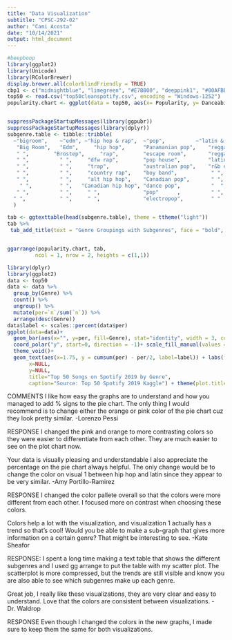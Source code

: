---
title: "Data Visualization"
subtitle: "CPSC-292-02"
author: "Cami Acosta"
date: "10/14/2021"
output: html_document
---

```{r}
#beepboop
library(ggplot2)
library(Unicode) 
library(RColorBrewer)
display.brewer.all(colorblindFriendly = TRUE)
cbp1 <- c("midnightblue", "limegreen", "#E7B800", "deeppink1", "#00AFBB")
top50 <- read.csv("top50cleanspotify.csv", encoding = "Windows-1252")
popularity.chart <- ggplot(data = top50, aes(x= Popularity, y= Danceability, col= Genre)) + geom_point(size=2.5) + scale_colour_manual(values=cbp1) + labs(title = "Popularity vs. Danceability in Spotify's Top 50 Songs of 2019", caption="Source: Top 50 Spotify 2019 Kaggle") + theme(plot.title = element_text(color = "#063376"))


suppressPackageStartupMessages(library(ggpubr))
suppressPackageStartupMessages(library(dplyr))
subgenre.table <- tibble::tribble(
  ~"bigroom",    ~"edm", ~"hip hop & rap",  ~"pop",          ~"latin & reggaeton",
   "Big Room",   "Edm",     "hip hop",      "Panamanian pop",    "reggaeton flow",
   " ",        "Brostep",     "rap",        "escape room",       "reggaeton",
   " ",          " ",     "dfw rap",        "pop house",         "latin",
   " ",          " ",     "trap",           "australian pop",    "r&b en espanol",
   " ",          " ",     "country rap",    "boy band",           " ",
   " ",          " ",     "alt hip hop",    "Canadian pop",       " ",
    " ",         " ",   "Canadian hip hop", "dance pop",          "  ",
   " ",          " ",     " ",              "pop"      ,          " ",
  " ",           " ",     " ",              "electropop",         " " 
  )

tab <- ggtexttable(head(subgenre.table), theme = ttheme("light"))
tab %>%
 tab_add_title(text = "Genre Groupings with Subgenres", face = "bold", padding = unit(0.1, "line"))


ggarrange(popularity.chart, tab,
         ncol = 1, nrow = 2, heights = c(1,1))
```

```{r}
library(dplyr)
library(ggplot2)
data <- top50
data <- data %>% 
  group_by(Genre) %>% 
  count() %>% 
  ungroup() %>% 
  mutate(per=`n`/sum(`n`)) %>% 
  arrange(desc(Genre))
data$label <- scales::percent(data$per)
ggplot(data=data)+
  geom_bar(aes(x="", y=per, fill=Genre), stat="identity", width = 3, color = "white") +
  coord_polar("y", start=0, direction = -1)+ scale_fill_manual(values = cbp1) +
  theme_void()+ 
  geom_text(aes(x=1.75, y = cumsum(per) - per/2, label=label)) + labs(fill="Genre",
       x=NULL, 
       y=NULL, 
       title="Top 50 Songs on Spotify 2019 by Genre", 
       caption="Source: Top 50 Spotify 2019 Kaggle") + theme(plot.title = element_text(color = "#063376"))
``` 

COMMENTS
I like how easy the graphs are to understand and how you managed to add % signs to the pie chart. The only thing I would recommend is to change either the orange or pink color of the pie chart cuz they look pretty similar.
-Lorenzo Pessi

RESPONSE
I changed the pink and orange to more contrasting colors so they were easier to differentiate from each other. They are much easier to see on the plot chart now. 

Your data is visually pleasing and understandable I also appreciate the percentage on the pie chart always helpful. The only change would be to change the color on visual 1 between hip hop and latin since they appear to be very similar.
-Amy Portillo-Ramirez

RESPONSE
I changed the color pallete overall so that the colors were more different from each other. I focused more on contrast when choosing these colors. 

Colors help a lot with the visualization, and visualization 1 actually has a trend so that's cool! Would you be able to make a sub-graph that gives more information on a certain genre? That might be interesting to see.
-Kate Sheafor

RESPONSE:
I spent a long time making a text table that shows the different subgenres and I used gg arrange to put the table with my scatter plot. The scatterplot is more compressed, but the trends are still visible and know you are also able to see which subgenres make up each genre. 


Great job, I really like these visualizations, they are very clear and easy to understand. Love that the colors are consistent between visualizations.
- Dr. Waldrop

RESPONSE
Even though I changed the colors in the new graphs, I made sure to keep them the same for both visualizations.
